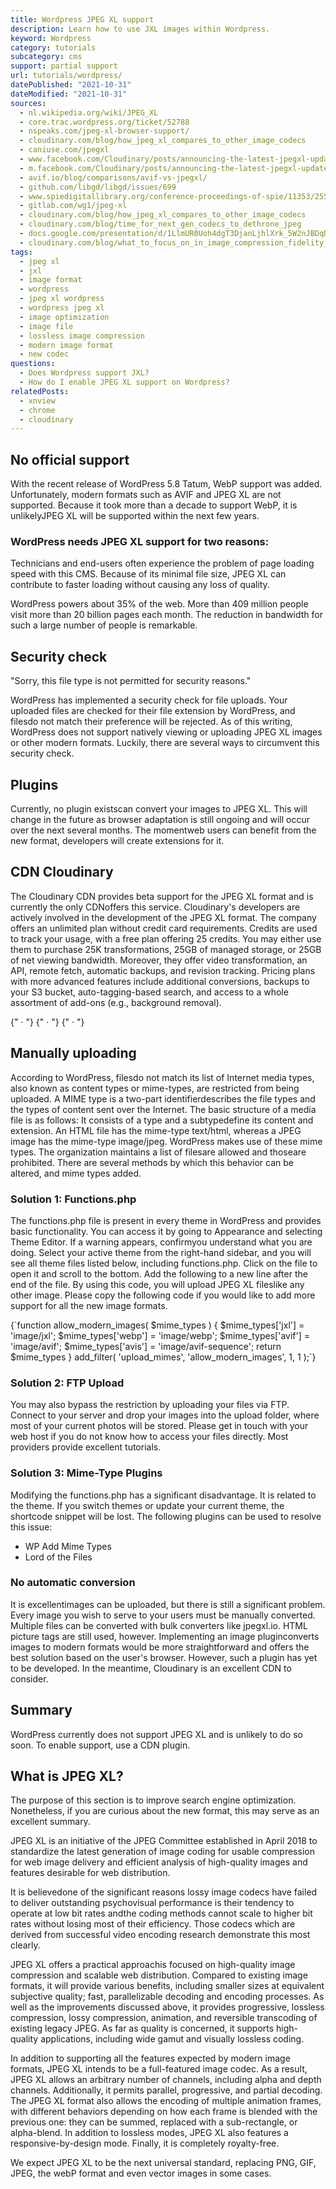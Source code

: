 ```yaml
---
title: Wordpress JPEG XL support
description: Learn how to use JXL images within Wordpress.
keyword: Wordpress
category: tutorials
subcategory: cms
support: partial support
url: tutorials/wordpress/
datePublished: "2021-10-31"
dateModified: "2021-10-31"
sources:
  - nl.wikipedia.org/wiki/JPEG_XL
  - core.trac.wordpress.org/ticket/52788
  - nspeaks.com/jpeg-xl-browser-support/
  - cloudinary.com/blog/how_jpeg_xl_compares_to_other_image_codecs
  - caniuse.com/jpegxl
  - www.facebook.com/Cloudinary/posts/announcing-the-latest-jpegxl-update-by-jon-sneyers-discussing-the-background-of-/3065210163546785/
  - m.facebook.com/Cloudinary/posts/announcing-the-latest-jpegxl-update-by-jon-sneyers-discussing-the-background-of-/3065210163546785/?locale2=bs_BA
  - avif.io/blog/comparisons/avif-vs-jpegxl/
  - github.com/libgd/libgd/issues/699
  - www.spiedigitallibrary.org/conference-proceedings-of-spie/11353/2556264/Benchmarking-JPEG-XL-image-compression/10.1117/12.2556264.short?SSO=1
  - gitlab.com/wg1/jpeg-xl
  - cloudinary.com/blog/how_jpeg_xl_compares_to_other_image_codecs
  - cloudinary.com/blog/time_for_next_gen_codecs_to_dethrone_jpeg
  - docs.google.com/presentation/d/1LlmUR0Uoh4dgT3DjanLjhlXrk_5W2nJBDqDAMbhe8v8/edit#slide=id.g9b4791a110_0_357
  - cloudinary.com/blog/what_to_focus_on_in_image_compression_fidelity_or_appeal
tags:
  - jpeg xl
  - jxl
  - image format
  - wordpress
  - jpeg xl wordpress
  - wordpress jpeg xl
  - image optimization
  - image file
  - lossless image compression
  - modern image format
  - new codec
questions:
  - Does Wordpress support JXL?
  - How do I enable JPEG XL support on Wordpress?
relatedPosts:
  - xnview
  - chrome
  - cloudinary
---
```


## No official support

With the recent release of WordPress 5.8 Tatum, WebP support was added. Unfortunately, modern formats such as AVIF and JPEG XL are not supported. Because it took more than a decade to support WebP, it is unlikelyJPEG XL will be supported within the next few years.

### WordPress needs JPEG XL support for two reasons:

Technicians and end-users often experience the problem of page loading speed with this CMS. Because of its minimal file size, JPEG XL can contribute to faster loading without causing any loss of quality.

WordPress powers about 35% of the web. More than 409 million people visit more than 20 billion pages each month. The reduction in bandwidth for such a large number of people is remarkable.

## Security check

"Sorry, this file type is not permitted for security reasons."

WordPress has implemented a security check for file uploads. Your uploaded files are checked for their file extension by WordPress, and filesdo not match their preference will be rejected. As of this writing, WordPress does not support natively viewing or uploading JPEG XL images or other modern formats. Luckily, there are several ways to circumvent this security check.

## Plugins

Currently, no plugin existscan convert your images to JPEG XL. This will change in the future as browser adaptation is still ongoing and will occur over the next several months. The momentweb users can benefit from the new format, developers will create extensions for it.

## CDN Cloudinary

The Cloudinary CDN provides beta support for the JPEG XL format and is currently the only CDNoffers this service. Cloudinary's developers are actively involved in the development of the JPEG XL format. The company offers an unlimited plan without credit card requirements. Credits are used to track your usage, with a free plan offering 25 credits. You may either use them to purchase 25K transformations, 25GB of managed storage, or 25GB of net viewing bandwidth. Moreover, they offer video transformation, an API, remote fetch, automatic backups, and revision tracking. Pricing plans with more advanced features include additional conversions, backups to your S3 bucket, auto-tagging-based search, and access to a whole assortment of add-ons (e.g., background removal).

<Link href="cloudinary.com/" text="Homepage" />
{" · "}
<Link
  href="wordpress.org/plugins/cloudinary-image-management-and-manipulation-in-the-cloud-cdn/"
  text="WP Plugin"
  ext
/>
{" · "}
<Link
  href="cloudinary.com/documentation/wordpress_integration"
  text="WP Tutorial"
  ext
/>
{" · "}
<Link
  href="cloudinary.com/blog/cloudinary_supports_jpeg_xl"
  text="JPEG XL article"
  ext
/>

## Manually uploading

According to WordPress, filesdo not match its list of Internet media types, also known as content types or mime-types, are restricted from being uploaded. A MIME type is a two-part identifierdescribes the file types and the types of content sent over the Internet. The basic structure of a media file is as follows: It consists of a type and a subtypedefine its content and extension. An HTML file has the mime-type text/html, whereas a JPEG image has the mime-type image/jpeg. WordPress makes use of these mime types. The organization maintains a list of filesare allowed and thoseare prohibited. There are several methods by which this behavior can be altered, and mime types added.

### Solution 1: Functions.php

The functions.php file is present in every theme in WordPress and provides basic functionality. You can access it by going to Appearance and selecting Theme Editor. If a warning appears, confirmyou understand what you are doing. Select your active theme from the right-hand sidebar, and you will see all theme files listed below, including functions.php. Click on the file to open it and scroll to the bottom. Add the following to a new line after the end of the file. By using this code, you will upload JPEG XL fileslike any other image. Please copy the following code if you would like to add more support for all the new image formats.

<Syntax language="php">
  {`function allow_modern_images( $mime_types ) {
  $mime_types['jxl'] = 'image/jxl';
  $mime_types['webp'] = 'image/webp';
  $mime_types['avif'] = 'image/avif';
  $mime_types['avis'] = 'image/avif-sequence';
  return $mime_types
}
add_filter( 'upload_mimes', 'allow_modern_images', 1, 1 );`}

</Syntax>

### Solution 2: FTP Upload

You may also bypass the restriction by uploading your files via FTP. Connect to your server and drop your images into the upload folder, where most of your current photos will be stored. Please get in touch with your web host if you do not know how to access your files directly. Most providers provide excellent tutorials.

### Solution 3: Mime-Type Plugins

Modifying the functions.php has a significant disadvantage. It is related to the theme. If you switch themes or update your current theme, the shortcode snippet will be lost. The following plugins can be used to resolve this issue:

- WP Add Mime Types
- Lord of the Files

### No automatic conversion

It is excellentimages can be uploaded, but there is still a significant problem. Every image you wish to serve to your users must be manually converted. Multiple files can be converted with bulk converters like jpegxl.io. HTML picture tags are still used, however. Implementing an image pluginconverts images to modern formats would be more straightforward and offers the best solution based on the user's browser. However, such a plugin has yet to be developed. In the meantime, Cloudinary is an excellent CDN to consider.

## Summary

WordPress currently does not support JPEG XL and is unlikely to do so soon. To enable support, use a CDN plugin.

## What is JPEG XL?

The purpose of this section is to improve search engine optimization. Nonetheless, if you are curious about the new format, this may serve as an excellent summary.

JPEG XL is an initiative of the JPEG Committee established in April 2018 to standardize the latest generation of image coding for usable compression for web image delivery and efficient analysis of high-quality images and features desirable for web distribution.

It is believedone of the significant reasons lossy image codecs have failed to deliver outstanding psychovisual performance is their tendency to operate at low bit rates andthe coding methods cannot scale to higher bit rates without losing most of their efficiency. Those codecs which are derived from successful video encoding research demonstrate this most clearly.

JPEG XL offers a practical approachis focused on high-quality image compression and scalable web distribution. Compared to existing image formats, it will provide various benefits, including smaller sizes at equivalent subjective quality; fast, parallelizable decoding and encoding processes. As well as the improvements discussed above, it provides progressive, lossless compression, lossy compression, animation, and reversible transcoding of existing legacy JPEG. As far as quality is concerned, it supports high-quality applications, including wide gamut and visually lossless coding.

In addition to supporting all the features expected by modern image formats, JPEG XL intends to be a full-featured image codec. As a result, JPEG XL allows an arbitrary number of channels, including alpha and depth channels. Additionally, it permits parallel, progressive, and partial decoding. The JPEG XL format also allows the encoding of multiple animation frames, with different behaviors depending on how each frame is blended with the previous one: they can be summed, replaced with a sub-rectangle, or alpha-blend. In addition to lossless modes, JPEG XL also features a responsive-by-design mode. Finally, it is completely royalty-free.

We expect JPEG XL to be the next universal standard, replacing PNG, GIF, JPEG, the webP format and even vector images in some cases.
